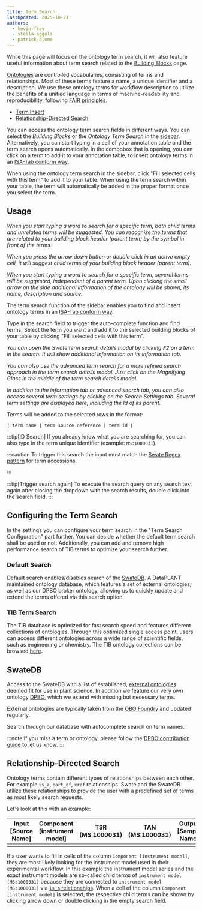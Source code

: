 ```yaml
---
title: Term Search
lastUpdated: 2025-10-21
authors: 
  - kevin-frey
  - stella-eggels
  - patrick-blume
---
```



While this page will focus on the ontology term search, it will also feature useful information about term search related to the [Building Blocks](/nfdi4plants.knowledgebase/swate/building-blocks) page.

[Ontologies](/nfdi4plants.knowledgebase/fundamentals/ontologies) are controlled vocabularies, consisting of terms and relationships. Most of these terms feature a name, a unique identifier and a description. We use these ontology terms for workflow description to utilize the benefits of a unified language in terms of machine-readability and reproducibility, following [FAIR principles](https://www.go-fair.org/fair-principles/).

- [Term Insert](#swatedb)
- [Relationship-Directed Search](#relationship-directed-search)

You can access the ontology term search fields in different ways. You can select the *Building Blocks* or the *Ontology Term Search* in the <a href={SwateOverview.src} target="_blank">sidebar</a>. Alternatively, you can start typing in a cell of your annotation table and the term search opens automatically. In the combobox that is opening, you can click on a term to add it to your annotation table, to insert ontology terms in an [ISA-Tab conform way](https://isa-specs.readthedocs.io/en/latest/isatab.html#ontology-annotations).

When using the ontology term search in the sidebar, click "Fill selected cells with this term" to add it to your table. When using the term search within your table, the term will automatically be added in the proper format once you select the term. 

## Usage

<Tabs syncKey="swateHost">
<TabItem label="Browser">

*When you start typing a word to search for a specific term, both child terms and unrelated terms will be suggested. You can recognize the terms that are related to your building block header (parent term) by the symbol in front of the terms.*

*When you press the arrow down button or double click in an active empty cell, it will suggest child terms of your building block header (parent term).*

</TabItem>
<TabItem label="Excel">

*When you start typing a word to search for a specific term, several terms will be suggested, independent of a parent term.
Upon clicking the small arrow on the side additional information of the ontology will be shown, its name, description and source.*

The term search function of the sidebar enables you to find and insert ontology terms in an [ISA-Tab conform way](https://isa-specs.readthedocs.io/en/latest/isatab.html#ontology-annotations).

Type in the search field to trigger the auto-complete function and find terms. 
Select the term you want and add it to the selected building blocks of your table by clicking "Fill selected cells with this term".

</TabItem>
</Tabs>

*You can open the Swate term search details modal by clicking <kbd>F2</kbd> on a term in the search. It will show additional information on its information tab.*

*You can also use the advanced term search for a more refined search approach in the term search details modal. Just click on the Magnifying Glass in the middle of the term search details modal.*

*In addition to the information tab or advanced search tab, you can also access several term settings by clicking on the Search Settings tab. Several term settings are displayed here, including the Id of its parent.*

Terms will be added to the selected rows in the format:

```
| term name | term source reference | term id |
```

:::tip[ID Search]
If you already know what you are searching for, you can also type in the term unique identifier (example: `MS:1000031`).

:::caution
To trigger this search the input must match the [Swate Regex pattern](http://regexstorm.net/tester?p=%5b%5cw%5d%2b%3f%3a%5b%5cd%5d%2b&i=MS%3a1000031%0d%0aDPBO%3a1000161%0d%0a) for term accessions.

:::

:::tip[Trigger search again]
To execute the search query on any search text again after closing the dropdown with the search results, double click into the search field.
:::

## Configuring the Term Search

In the settings you can configure your term search in the "Term Search Configuration" part further. You can decide whether the default term search shall be used or not. Additionally, you can add and remove high performance search of TIB terms to optimize your search further.

### Default Search

Default search enables/disables search of the [SwateDB](/nfdi4plants.knowledgebase/fundamentals/ontology-service-landscape/#swatedb-and-swobup). A DataPLANT maintained ontology database, which features a set of external ontologies, as well as our DPBO broker ontology, allowing us to quickly update and extend the terms offered via this search option.

### TIB Term Search

The TIB database is optimized for fast search speed and features different collections of ontologies. Through this optimized single access point, users can access different ontologies across a wide range of scientific fields, such as engineering or chemistry. The TIB ontology collections can be browsed [here](https://terminology.tib.eu/ts/collections).

## SwateDB

Access to the SwateDB with a list of established, [external ontologies](/nfdi4plants.knowledgebase/fundamentals/ontology-service-landscape) deemed fit for use in plant science. In addition we feature our very own ontology [DPBO](https://github.com/nfdi4plants/nfdi4plants_ontology/blob/main/dpbo.obo), which we extend with missing but necessary terms.

External ontologies are typically taken from the [OBO Foundry](https://obofoundry.org) and updated regularly.

Search through our database with autocomplete search on term names.

:::note
If you miss a term or ontology, please follow the [DPBO contribution guide](https://github.com/nfdi4plants/nfdi4plants_ontology) to let us know.
:::

## Relationship-Directed Search 

Ontology terms contain different types of relationships between each other. For example `is_a`, `part_of`, `xref` relationships. Swate and the SwateDB utilize these relationships to provide the user with a predefined set of terms as most likely search requests. 

Let's look at this with an example:

| Input [Source Name] | Component [instrument model] | TSR (MS:1000031) | TAN (MS:1000031) | Output [Sample Name] |
|-------------|------------------------------|------------------------------|------------------------------------|-------------|
|             |                              |                              |                                    |             |


If a user wants to fill in cells of the column `Component [instrument model]`, they are most likely looking for the instrument model used in their experimental workflow. In this example the instrument model series and the exact instrument models are so-called child terms of `instrument model (MS:1000031)` because they are connected to `instrument model (MS:1000031)` via <a href={SwateRelationshipGraph.src}>`is_a` relationships</a>. When a cell of the column `Component [instrument model]` is selected, the respective child terms can be shown by clicking arrow down or double clicking in the empty search field.
